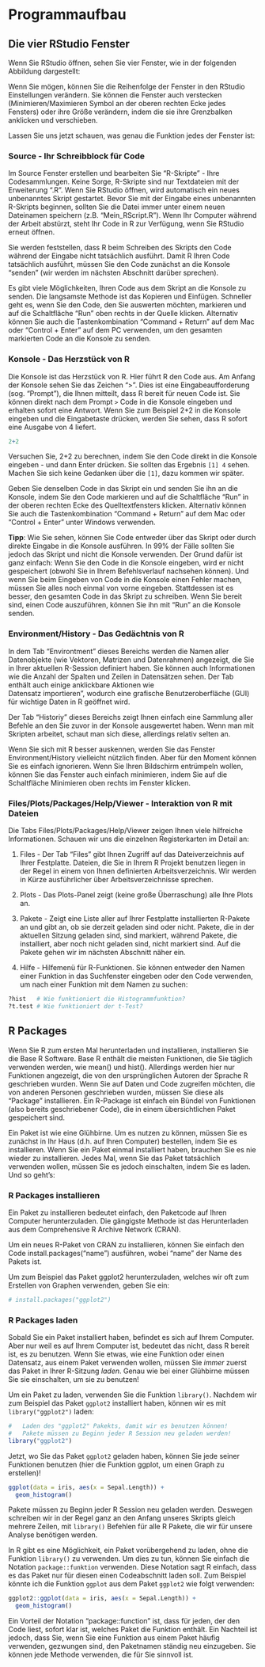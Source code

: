 # Programmaufbau

## Die vier RStudio Fenster

Wenn Sie RStudio öffnen, sehen Sie vier Fenster, wie in der folgenden Abbildung dargestellt: 

Wenn Sie mögen, können Sie die Reihenfolge der Fenster in den RStudio Einstellungen verändern. 
Sie können die Fenster auch verstecken (Minimieren/Maximieren Symbol an der oberen rechten Ecke jedes Fensters) oder ihre Größe verändern, indem die sie ihre Grenzbalken anklicken und verschieben.

Lassen Sie uns jetzt schauen, was genau die Funktion jedes der Fenster ist:

### Source - Ihr Schreibblock für Code

Im Source Fenster erstellen und bearbeiten Sie "R-Skripte" - Ihre Codesammlungen. Keine Sorge, R-Skripte sind nur Textdateien mit der Erweiterung ".R". 
Wenn Sie RStudio öffnen, wird automatisch ein neues unbenanntes Skript gestartet. 
Bevor Sie mit der Eingabe eines unbenannten R-Skripts beginnen, sollten Sie die Datei immer unter einem neuen Dateinamen speichern (z.B. "Mein_RScript.R"). 
Wenn Ihr Computer während der Arbeit abstürzt, steht Ihr Code in R zur Verfügung, wenn Sie RStudio erneut öffnen.

Sie werden feststellen, dass R beim Schreiben des Skripts den Code während der Eingabe nicht tatsächlich ausführt. Damit R Ihren Code tatsächlich ausführt, müssen Sie den Code zunächst an die Konsole "senden" (wir werden im nächsten Abschnitt darüber sprechen).

Es gibt viele Möglichkeiten, Ihren Code aus dem Skript an die Konsole zu senden. Die langsamste Methode ist das Kopieren und Einfügen. Schneller geht es, wenn Sie den Code, den Sie auswerten möchten, markieren und auf die Schaltfläche "Run" oben rechts in der Quelle klicken. Alternativ können Sie auch die Tastenkombination "Command + Return" auf dem Mac oder "Control + Enter" auf dem PC verwenden, um den gesamten markierten Code an die Konsole zu senden.

### Konsole - Das Herzstück von R

Die Konsole ist das Herzstück von R. Hier führt R den Code aus. Am Anfang der Konsole sehen Sie das Zeichen ">". Dies ist eine Eingabeaufforderung (sog. "Prompt"), die Ihnen mitteilt, dass R bereit für neuen Code ist. Sie können direkt nach dem Prompt `>` Code in die Konsole eingeben und erhalten sofort eine Antwort. Wenn Sie zum Beispiel 2+2 in die Konsole eingeben und die Eingabetaste drücken, werden Sie sehen, dass R sofort eine Ausgabe von 4 liefert.

```r
2+2
```

Versuchen Sie, 2+2 zu berechnen, indem Sie den Code direkt in die Konsole eingeben - und dann Enter drücken. 
Sie sollten das Ergebnis `[1] 4` sehen. Machen Sie sich keine Gedanken über die `[1]`, dazu kommen wir später. 

Geben Sie denselben Code in das Skript ein und senden Sie ihn an die Konsole, indem Sie den Code markieren und auf die Schaltfläche "Run" in der oberen rechten Ecke des Quelltextfensters klicken. Alternativ können Sie auch die Tastenkombination "Command + Return" auf dem Mac oder "Control + Enter" unter Windows verwenden.

**Tipp**: Wie Sie sehen, können Sie Code entweder über das Skript oder durch direkte Eingabe in die Konsole ausführen. In 99\% der Fälle sollten Sie jedoch das Skript und nicht die Konsole verwenden. Der Grund dafür ist ganz einfach: Wenn Sie den Code in die Konsole eingeben, wird er nicht gespeichert (obwohl Sie in Ihrem Befehlsverlauf nachsehen können). Und wenn Sie beim Eingeben von Code in die Konsole einen Fehler machen, müssen Sie alles noch einmal von vorne eingeben. Stattdessen ist es besser, den gesamten Code in das Skript zu schreiben. Wenn Sie bereit sind, einen Code auszuführen, können Sie ihn mit "Run" an die Konsole senden.

### Environment/History - Das Gedächtnis von R

In dem Tab "Environtment" dieses Bereichs werden die Namen aller Datenobjekte (wie Vektoren, Matrizen und Datenrahmen) angezeigt, die Sie in Ihrer aktuellen R-Session definiert haben. Sie können auch Informationen wie die Anzahl der Spalten und Zeilen in Datensätzen sehen. Der Tab enthält auch einige anklickbare Aktionen wie  
 Datensatz importieren", wodurch eine grafische Benutzeroberfläche (GUI) für wichtige Daten in R geöffnet wird.

Der Tab "Historiy" dieses Bereichs zeigt Ihnen einfach eine Sammlung aller Befehle an den Sie zuvor in der Konsole ausgewertet haben. Wenn man mit Skripten arbeitet, schaut man sich diese, allerdings relativ selten an.

Wenn Sie sich mit R besser auskennen, werden Sie das Fenster Environment/History vielleicht nützlich finden. Aber für den Moment können Sie es einfach ignorieren. Wenn Sie Ihren Bildschirm entrümpeln wollen, können Sie das Fenster auch einfach minimieren, indem Sie auf die Schaltfläche Minimieren oben rechts im Fenster klicken.

### Files/Plots/Packages/Help/Viewer - Interaktion von R mit Dateien

Die Tabs Files/Plots/Packages/Help/Viewer zeigen Ihnen viele hilfreiche Informationen. Schauen wir uns die einzelnen Registerkarten im Detail an:

1. Files - Der Tab "Files" gibt Ihnen Zugriff auf das Dateiverzeichnis auf Ihrer Festplatte. Dateien, die Sie in Ihrem R Projekt benutzen liegen in der Regel in einem von Ihnen definierten Arbeitsverzeichnis. Wir werden in Kürze ausführlicher über Arbeitsverzeichnisse sprechen.

2. Plots - Das Plots-Panel zeigt (keine große Überraschung) alle Ihre Plots an. 

3. Pakete - Zeigt eine Liste aller auf Ihrer Festplatte installierten R-Pakete an und gibt an, ob sie derzeit geladen sind oder nicht. Pakete, die in der aktuellen Sitzung geladen sind, sind markiert, während Pakete, die installiert, aber noch nicht geladen sind, nicht markiert sind. Auf die Pakete gehen wir im nächsten Abschnitt näher ein.

4. Hilfe - Hilfemenü für R-Funktionen. Sie können entweder den Namen einer Funktion in das Suchfenster eingeben oder den Code \texttt{?function.name} verwenden, um nach einer Funktion mit dem Namen \texttt{function.name} zu suchen:

```r
?hist   # Wie funktioniert die Histogrammfunktion?
?t.test # Wie funktioniert der t-Test?
```

## R Packages

Wenn Sie R zum ersten Mal herunterladen und installieren, installieren Sie die Base R Software. 
Base R enthält die meisten Funktionen, die Sie täglich verwenden werden, wie mean() und hist(). 
Allerdings werden hier nur Funktionen angezeigt, die von den ursprünglichen Autoren der Sprache R geschrieben wurden. 
Wenn Sie auf Daten und Code zugreifen möchten, die von anderen Personen geschrieben wurden, müssen Sie diese als "Package" installieren. 
Ein R-Package ist einfach ein Bündel von Funktionen (also bereits geschriebener Code), die in einem übersichtlichen Paket gespeichert sind.

Ein Paket ist wie eine Glühbirne. Um es nutzen zu können, müssen Sie es zunächst in Ihr Haus (d.h. auf Ihren Computer) bestellen, indem Sie es installieren. Wenn Sie ein Paket einmal installiert haben, brauchen Sie es nie wieder zu installieren. Jedes Mal, wenn Sie das Paket tatsächlich verwenden wollen, müssen Sie es jedoch einschalten, indem Sie es laden. Und so geht's:

### R Packages installieren

Ein Paket zu installieren bedeutet einfach, den Paketcode auf Ihren Computer herunterzuladen. Die gängigste Methode ist das Herunterladen aus dem Comprehensive R Archive Network (CRAN).

Um ein neues R-Paket von CRAN zu installieren, können Sie einfach den Code install.packages("name") ausführen, wobei "name" der Name des Pakets ist.

Um zum Beispiel das Paket ggplot2 herunterzuladen, welches wir oft zum Erstellen von Graphen verwenden, geben Sie ein:

```r
# install.packages("ggplot2")
```

### R Packages laden

Sobald Sie ein Paket installiert haben, befindet es sich auf Ihrem Computer. Aber nur weil es auf Ihrem Computer ist, bedeutet das nicht, dass R bereit ist, es zu benutzen. Wenn Sie etwas, wie eine Funktion oder einen Datensatz, aus einem Paket verwenden wollen, müssen Sie *immer* zuerst das Paket in Ihrer R-Sitzung *laden*. Genau wie bei einer Glühbirne müssen Sie sie einschalten, um sie zu benutzen!

Um ein Paket zu laden, verwenden Sie die Funktion `library()`. Nachdem wir zum Beispiel das Paket `ggplot2` installiert haben, können wir es mit `library("ggplot2")` laden:

```r
#   Laden des "ggplot2" Pakekts, damit wir es benutzen können!
#   Pakete müssen zu Beginn jeder R Session neu geladen werden!
library("ggplot2")
```

Jetzt, wo Sie das Paket `ggplot2` geladen haben, können Sie jede seiner Funktionen benutzen (hier die Funktion ggplot, um einen Graph zu erstellen)!

```r
ggplot(data = iris, aes(x = Sepal.Length)) + 
  geom_histogram()
```

Pakete müssen zu Beginn jeder R Session neu geladen werden. Deswegen schreiben wir in der Regel ganz an den Anfang unseres Skripts gleich mehrere Zeilen, mit `library()` Befehlen für alle R Pakete, die wir für unsere Analyse benötigen werden.

In R gibt es eine Möglichkeit, ein Paket vorübergehend zu laden, ohne die Funktion `library()` zu verwenden. Um dies zu tun, können Sie einfach die Notation `package::funktion` verwenden. Diese Notation sagt R einfach, dass es das Paket nur für diesen einen Codeabschnitt laden soll. Zum Beispiel könnte ich die Funktion `ggplot` aus dem Paket `ggplot2` wie folgt verwenden:

```r
ggplot2::ggplot(data = iris, aes(x = Sepal.Length)) + 
  geom_histogram()
```

Ein Vorteil der Notation "package::function" ist, dass für jeden, der den Code liest, sofort klar ist, welches Paket die Funktion enthält. Ein Nachteil ist jedoch, dass Sie, wenn Sie eine Funktion aus einem Paket häufig verwenden, gezwungen sind, den Paketnamen ständig neu einzugeben. Sie können jede Methode verwenden, die für Sie sinnvoll ist.

